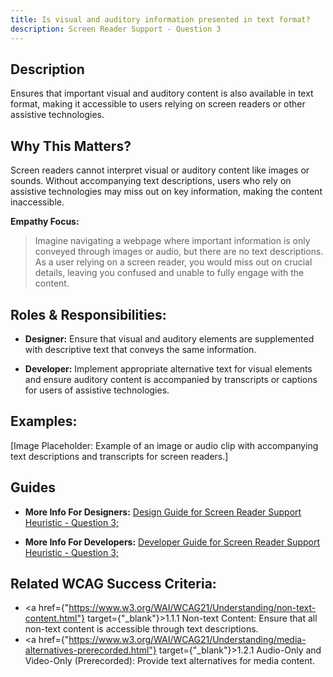 ```yaml
---
title: Is visual and auditory information presented in text format?
description: Screen Reader Support - Question 3
---
```


## Description

Ensures that important visual and auditory content is also available in text format, making it accessible to users relying on screen readers or other assistive technologies.

## Why This Matters?

Screen readers cannot interpret visual or auditory content like images or sounds. Without accompanying text descriptions, users who rely on assistive technologies may miss out on key information, making the content inaccessible.

**Empathy Focus:**
> Imagine navigating a webpage where important information is only conveyed through images or audio, but there are no text descriptions. As a user relying on a screen reader, you would miss out on crucial details, leaving you confused and unable to fully engage with the content.

## Roles & Responsibilities:

- **Designer:** Ensure that visual and auditory elements are supplemented with descriptive text that conveys the same information.

- **Developer:** Implement appropriate alternative text for visual elements and ensure auditory content is accompanied by transcripts or captions for users of assistive technologies.

## Examples:

[Image Placeholder: Example of an image or audio clip with accompanying text descriptions and transcripts for screen readers.]

## Guides

- **More Info For Designers:** <a href="/docs/design-guide/screen-reader-support/question-3">Design Guide for Screen Reader Support Heuristic - Question 3;</a>

- **More Info For Developers:** <a href="/docs/developer-guide/screen-reader-support/question-3">Developer Guide for Screen Reader Support Heuristic - Question 3;</a>

## Related WCAG Success Criteria:

- <a href={"https://www.w3.org/WAI/WCAG21/Understanding/non-text-content.html"} target={"_blank"}>1.1.1 Non-text Content</a>: Ensure that all non-text content is accessible through text descriptions.
- <a href={"https://www.w3.org/WAI/WCAG21/Understanding/media-alternatives-prerecorded.html"} target={"_blank"}>1.2.1 Audio-Only and Video-Only (Prerecorded)</a>: Provide text alternatives for media content.
